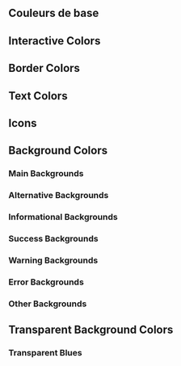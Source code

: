 
<Meta title="Design Tokens/Theme DS Light" />

## Couleurs de base
<ColorPalette className="vertical-palette">
    <ColorItem title="Primary" colors={{ primary: cnamColorsTokens.blue.base }} />
    <ColorItem title="Secondary" colors={{ secondary: cnamColorsTokens.cyan.darken40 }} />
    <ColorItem title="Accent" colors={{ accent: cnamColorsTokens.cyan.base }} />
    <ColorItem title="Error" colors={{ error: cnamColorsTokens.orange.darken20 }} />
    <ColorItem title="Info" colors={{ info: cnamColorsTokens.blue.base }} />
    <ColorItem title="Success" colors={{ success: cnamColorsTokens.green.base }} />
    <ColorItem title="Warning" colors={{ warning: cnamColorsTokens.yellow.base }} />
    <ColorItem title="Risque Pro" colors={{ risquePro: cnamColorsTokens.brick.base }} />
</ColorPalette>

## Interactive Colors
<ColorPalette className="vertical-palette">
    <ColorItem title="Default" colors={{ interactiveDefault: cnamLightTheme.interactiveDefault }} />
    <ColorItem title="Hover" colors={{ interactiveHover: cnamLightTheme.interactiveHover }} />
    <ColorItem title="Pressed" colors={{ interactivePressed: cnamLightTheme.interactivePressed }} />
    <ColorItem title="Focus" colors={{ interactiveFocus: cnamLightTheme.interactiveFocus }} />
    <ColorItem title="Disabled" colors={{ interactiveDisabled: cnamLightTheme.interactiveDisabled }} />
    <ColorItem title="Hover On Selected" colors={{ interactiveHoverOnSelected: cnamLightTheme.interactiveHoverOnSelected }} />
</ColorPalette>

## Border Colors
<ColorPalette className="vertical-palette">
    <ColorItem title="Darker" colors={{ borderDarker: cnamLightTheme.borderDarker }} />
    <ColorItem title="Base" colors={{ borderBase: cnamLightTheme.borderBase }} />
    <ColorItem title="Subdued" colors={{ borderSubdued: cnamLightTheme.borderSubdued }} />
    <ColorItem title="Accent" colors={{ borderAccent: cnamLightTheme.borderAccent }} />
    <ColorItem title="Accent Contrasted" colors={{ borderAccentContrasted: cnamLightTheme.borderAccentContrasted }} />
    <ColorItem title="Accent On Dark" colors={{ borderAccentOnDark: cnamLightTheme.borderAccentOnDark }} />
    <ColorItem title="Info" colors={{ borderInfo: cnamLightTheme.borderInfo }} />
    <ColorItem title="Success" colors={{ borderSuccess: cnamLightTheme.borderSuccess }} />
    <ColorItem title="Warning" colors={{ borderWarning: cnamLightTheme.borderWarning }} />
    <ColorItem title="Error" colors={{ borderError: cnamLightTheme.borderError }} />
    <ColorItem title="On Dark" colors={{ borderOnDark: cnamLightTheme.borderOnDark }} />
    <ColorItem title="Disabled" colors={{ borderDisabled: cnamLightTheme.borderDisabled }} />
    <ColorItem title="Disabled On Dark" colors={{ borderDisabledOnDark: cnamLightTheme.borderDisabledOnDark }} />
</ColorPalette>

## Text Colors
<ColorPalette className="vertical-palette">
    <ColorItem title="Base" colors={{ textBase: cnamLightTheme.textBase }} />
    <ColorItem title="Accent" colors={{ textAccent: cnamLightTheme.textAccent }} />
    <ColorItem title="Accent Contrasted" colors={{ textAccentContrasted: cnamLightTheme.textAccentContrasted }} />
    <ColorItem title="Subdued" colors={{ textSubdued: cnamLightTheme.textSubdued }} />
    <ColorItem title="Info" colors={{ textInfo: cnamLightTheme.textInfo }} />
    <ColorItem title="Success" colors={{ textSuccess: cnamLightTheme.textSuccess }} />
    <ColorItem title="Warning" colors={{ textWarning: cnamLightTheme.textWarning }} />
    <ColorItem title="Error" colors={{ textError: cnamLightTheme.textError }} />
    <ColorItem title="Disabled" colors={{ textDisabled: cnamLightTheme.textDisabled }} />
    <ColorItem title="On Dark" colors={{ textOnDark: cnamLightTheme.textOnDark }} />
    <ColorItem title="Subdued On Dark" colors={{ textSubduedOnDark: cnamLightTheme.textSubduedOnDark }} />
    <ColorItem title="Disabled On Dark" colors={{ textDisabledOnDark: cnamLightTheme.textDisabledOnDark }} />
</ColorPalette>

## Icons
<ColorPalette>
    <ColorItem title="Base" colors={{ textBase: cnamLightTheme.iconBase }} />
    <ColorItem title="Subdued" colors={{ textSubdued: cnamLightTheme.iconSubdued }} />
    <ColorItem title="Subdued On Dark" colors={{ textSubduedOnDark: cnamLightTheme.iconSubduedOnDark }} />
    <ColorItem title="Accent" colors={{ textAccent: cnamLightTheme.iconAccent }} />
    <ColorItem title="Accent Contrasted" colors={{ textAccentContrasted: cnamLightTheme.iconAccentContrasted }} />
    <ColorItem title="Info" colors={{ textInfo: cnamLightTheme.iconInfo }} />
    <ColorItem title="Success" colors={{ textSuccess: cnamLightTheme.iconSuccess }} />
    <ColorItem title="Warning" colors={{ textWarning: cnamLightTheme.iconWarning }} />
    <ColorItem title="Error" colors={{ textError: cnamLightTheme.iconError }} />
    <ColorItem title="On Dark" colors={{ textOnDark: cnamLightTheme.iconOnDark }} />
    <ColorItem title="Disabled" colors={{ textDisabled: cnamLightTheme.iconDisabled }} />
    <ColorItem title="Disabled On Dark" colors={{ textDisabledOnDark: cnamLightTheme.iconDisabledOnDark }} />
</ColorPalette>

## Background Colors

### Main Backgrounds
<ColorPalette className="vertical-palette">
    <ColorItem title="Main" colors={{ backgroundMain: cnamLightTheme.backgroundMain }} />
    <ColorItem title="Surface" colors={{ backgroundSurface: cnamLightTheme.backgroundSurface }} />
    <ColorItem title="Surface Alt" colors={{ backgroundSurfaceAlt: cnamLightTheme.backgroundSurfaceAlt }} />
</ColorPalette>

### Alternative Backgrounds
<ColorPalette className="vertical-palette">
    <ColorItem title="Main Alt" colors={{ backgroungMainAlt: cnamLightTheme.backgroungMainAlt }} />
    <ColorItem title="Raised" colors={{ backgroungRaised: cnamLightTheme.backgroungRaised }} />
    <ColorItem title="Accent" colors={{ backgroundAccent: cnamLightTheme.backgroundAccent }} />
    <ColorItem title="Accent Contrasted" colors={{ backgroungAccentContrasted: cnamLightTheme.backgroungAccentContrasted }} />
    <ColorItem title="Accent Alt" colors={{ backgroundAccentAlt: cnamLightTheme.backgroundAccentAlt }} />
</ColorPalette>

### Informational Backgrounds
<ColorPalette className="vertical-palette">
    <ColorItem title="Info" colors={{ backgroundInfo: cnamLightTheme.backgroundInfo }} />
    <ColorItem title="Info Subdued" colors={{ backgroundInfoSubdued: cnamLightTheme.backgroundInfoSubdued }} />
    <ColorItem title="Info Contrasted" colors={{ backgroundInfoContrasted: cnamLightTheme.backgroundInfoContrasted }} />
</ColorPalette>

### Success Backgrounds
<ColorPalette className="vertical-palette">
    <ColorItem title="Success" colors={{ backgroundSuccess: cnamLightTheme.backgroundSuccess }} />
    <ColorItem title="Success Subdued" colors={{ backgroundSuccessSubdued: cnamLightTheme.backgroundSuccessSubdued }} />
    <ColorItem title="Success Contrasted" colors={{ backgroundSuccessContrasted: cnamLightTheme.backgroundSuccessContrasted }} />
</ColorPalette>

### Warning Backgrounds
<ColorPalette className="vertical-palette">
    <ColorItem title="Warning" colors={{ backgroundWarning: cnamLightTheme.backgroundWarning }} />
    <ColorItem title="Warning Subdued" colors={{ backgroundWarningSubdued: cnamLightTheme.backgroundWarningSubdued }} />
    <ColorItem title="Warning Contrasted" colors={{ backgroundWarningContrasted: cnamLightTheme.backgroundWarningContrasted }} />
</ColorPalette>

### Error Backgrounds
<ColorPalette className="vertical-palette">
    <ColorItem title="Error" colors={{ backgroundError: cnamLightTheme.backgroundError }} />
    <ColorItem title="Error Subdued" colors={{ backgroundErrorSubdued: cnamLightTheme.backgroundErrorSubdued }} />
    <ColorItem title="Error Contrasted" colors={{ backgroundErrorContrasted: cnamLightTheme.backgroundErrorContrasted }} />
</ColorPalette>

### Other Backgrounds
<ColorPalette className="vertical-palette">
    <ColorItem title="Disabled" colors={{ backgroundDisabled: cnamLightTheme.backgroundDisabled }} />
    <ColorItem title="Disabled On Dark" colors={{ backgroundDisabledOnDark: cnamLightTheme.backgroundDisabledOnDark }} />
    <ColorItem title="Assure" colors={{ backgroundAssure: cnamLightTheme.backgroundAssure }} />
    <ColorItem title="Professionnel" colors={{ backgroundProfessionnel: cnamLightTheme.backgroundProfessionnel }} />
    <ColorItem title="Entreprise" colors={{ backgroundEntreprise: cnamLightTheme.backgroundEntreprise }} />
</ColorPalette>


## Transparent Background Colors

### Transparent Blues
<ColorPalette className="vertical-palette">
    <ColorItem title="Transparent Blue 18" colors={{ transparentBlue18: cnamLightTheme.transparentBlue18 }} />
    <ColorItem title="Transparent Blue 8" colors={{ transparentBlue8: cnamLightTheme.transparentBlue8 }} />
</ColorPalette>